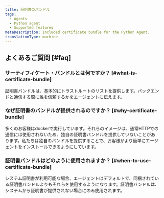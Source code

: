 ```yaml
---
title: 証明書のバンドル
tags:
  - Agents
  - Python agent
  - Supported features
metaDescription: Included certificate bundle for the Python Agent.
translationType: machine
---
```


## よくあるご質問 [#faq]

### サーティフィケート・バンドルとは何ですか？ [#what-is-certificate-bundle]

証明書バンドルは、基本的にトラストルートのリストを提供します。バックエンドと通信する際に誰を信頼するかをエージェントに伝えます。

### なぜ証明書のバンドルが提供されるのですか？ [#why-certificate-bundle]

多くのお客様はdockerで実行しています。それらのイメージは、通常HTTPでの通信には使用されないため、独自の証明書バンドルを提供していないことがあります。私たちは独自のバンドルを提供することで、お客様がより簡単にエージェントをインストールできるようにしています。

### 証明書バンドルはどのように使用されますか？ [#when-to-use-certificate-bundle]

システム証明書が利用可能な場合、エージェントはデフォルトで、同梱されている証明書バンドルよりもそれらを使用するようになります。証明書バンドルは、システムから証明書が提供されない場合にのみ使用されます。